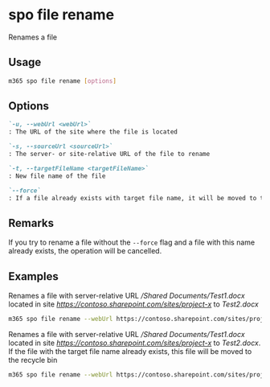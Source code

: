 
# spo file rename

Renames a file

## Usage

```sh
m365 spo file rename [options]
```

## Options

```md definition-list
`-u, --webUrl <webUrl>`
: The URL of the site where the file is located

`-s, --sourceUrl <sourceUrl>`
: The server- or site-relative URL of the file to rename

`-t, --targetFileName <targetFileName>`
: New file name of the file

`--force`
: If a file already exists with target file name, it will be moved to the recycle bin. If omitted, the rename operation will be canceled if a file already exists with the specified file name
```

<Global />

## Remarks

If you try to rename a file without the `--force` flag and a file with this name already exists, the operation will be cancelled.

## Examples

Renames a file with server-relative URL _/Shared Documents/Test1.docx_ located in site _<https://contoso.sharepoint.com/sites/project-x>_ to _Test2.docx_

```sh
m365 spo file rename --webUrl https://contoso.sharepoint.com/sites/project-x --sourceUrl '/Shared Documents/Test1.docx' --targetFileName 'Test2.docx'
```

Renames a file with server-relative URL _/Shared Documents/Test1.docx_ located in site _<https://contoso.sharepoint.com/sites/project-x>_ to _Test2.docx_. If the file with the target file name already exists, this file will be moved to the recycle bin

```sh
m365 spo file rename --webUrl https://contoso.sharepoint.com/sites/project-x --sourceUrl '/Shared Documents/Test1.docx' --targetFileName 'Test2.docx' --force
```
